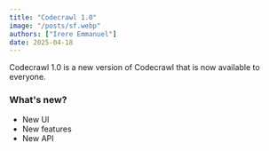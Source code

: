 ```yaml
---
title: "Codecrawl 1.0"
image: "/posts/sf.webp"
authors: ["Irere Emmanuel"]
date: 2025-04-18
---
```


Codecrawl 1.0 is a new version of Codecrawl that is now available to everyone.

### What's new?

-   New UI
-   New features
-   New API


